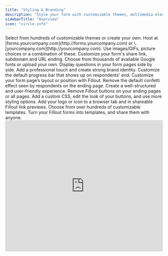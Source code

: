 ```yaml
---
title: "Styling & Branding"
description: "Style your form with customizable themes, multimedia elements like images or GIFs and custom fonts. Establish a coherent brand identity by adding your logo, using a custom domains, matching your brand’s colors and more."
sidebarTitle: "Overview"
icon: "circle-info"
---
```


<CardGroup cols={2}>
  <Card title="Themes" icon="palette" iconType="regular" color="#FFC738" href="/help/themes">
    Select from hundreds of customizable themes or create your own.
  </Card>
  <Card title="Use custom domains" icon="globe" iconType="regular" color="#FFC738" href="/help/custom-domains">
    Host at [forms.yourcompany.com](http://forms.yourcompany.com) or \<anything\>.[yourcompany.com](http://yourcompany.com).
  </Card>
  <Card title="Add images or GIFs" icon="image" iconType="regular" color="#FFC738" href="/help/image-gif">
    Use images/GIFs, picture choices or a combination of these.
  </Card>
  <Card title="Custom form links and share preview" icon="message-image" iconType="regular" color="#FFC738" href="/help/custom-link">
    Customize your form's share link, subdomain and URL ending.
  </Card>
  <Card title="Change fonts" icon="font-case" iconType="regular" color="#FFC738" href="/help/form-fonts">
    Choose from thousands of available Google fonts or upload your own.
  </Card>
  <Card title="Create multi-column forms" icon="table-columns" iconType="regular" color="#FFC738" href="/help/multi-column-forms">
    Display questions in your form pages side by side.
  </Card>
  <Card title="Add a logo" icon="airbnb" iconType="regular" color="#FFC738" href="/help/logo">
    Add a professional touch and create strong brand identity.
  </Card>
  <Card title="Progress bar" icon="bars-progress" iconType="regular" color="#FFC738" href="/help/progress-bar">
    Customize the default progress bar that shows up on respondents' end.
  </Card>
  <Card title="Page layout" icon="rectangles-mixed" iconType="regular" color="#FFC738" href="/help/layout">
    Customize your form page’s layout or position with Fillout.
  </Card>
  <Card title="Disable the confetti effect" icon="party-horn" iconType="regular" color="#FFC738" href="/help/confetti">
    Remove the default confetti effect seen by respondents on the ending page.
  </Card>
  <Card title="Add headings" icon="heading" iconType="regular" color="#FFC738" href="/help/heading">
    Create a well-structured and user-friendly experience.
  </Card>
  <Card title="Remove Fillout branding" icon="delete-right" iconType="regular" color="#FFC738" href="/help/remove-fillout-branding">
    Remove Fillout buttons on your ending pages or all pages.
  </Card>
  <Card title="Advanced designer" icon="paintbrush-pencil" iconType="regular" color="#FFC738" href="/help/advanced-designer">
    Add a custom CSS, edit the look of your buttons, and use more styling options.
  </Card>
  <Card title="Custom favicon" icon="icons" iconType="regular" color="#FFC738" href="/help/favicon">
    Add your logo or icon to a browser tab and in shareable Fillout link previews.
  </Card>
  <Card title="Form templates" icon="file-image" iconType="regular" color="#FFC738" href="/help/form-templates">
    Choose from over hundreds of customizable templates.
  </Card>
  <Card title="Create your own form template" icon="images" iconType="regular" color="#FFC738" href="/help/make-a-form-template">
    Turn your Fillout forms into templates, and share them with anyone.
  </Card>
</CardGroup>

<Frame>
  <iframe width="100%" height="420" src="https://www.youtube.com/embed/XDvfwbFE3zI" title="How to customize your form, survey, or quiz" frameborder="0" allow="accelerometer; autoplay; clipboard-write; encrypted-media; gyroscope; picture-in-picture; web-share" referrerpolicy="strict-origin-when-cross-origin" allowfullscreen />
</Frame>

## Styling tips for a strong brand identity

### Choose an appropriate color scheme

When selecting colors for your form, make sure they match your organization’s brand and are easy on the eyes. You can choose from a variety of color schemes in our form builder, or create your own.

### Add your logo

Adding your logo to your form is a great way to reinforce your branding. You can upload your logo to our form builder and easily add it to your form.

### Customize your font

Customizing your fonts can also help amplify your brand. You can choose from a variety of fonts in our library, or upload your own custom font.

### Use custom URLs

Our form builder allows you to use your domain in your form links. You can either use a domain or subdomain.